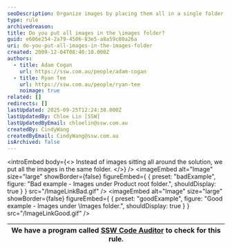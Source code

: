 ```yaml
---
seoDescription: Organize images by placing them all in a single folder for better structure and ease of use.
type: rule
archivedreason:
title: Do you put all images in the \images folder?
guid: e606e254-2a79-4506-83e5-a8a59c80a26a
uri: do-you-put-all-images-in-the-images-folder
created: 2009-12-04T08:40:10.000Z
authors:
  - title: Adam Cogan
    url: https://ssw.com.au/people/adam-cogan
  - title: Ryan Tee
    url: https://ssw.com.au/people/ryan-tee
    noimage: true
related: []
redirects: []
lastUpdated: 2025-09-25T12:24:38.000Z
lastUpdatedBy: Chloe Lin [SSW]
lastUpdatedByEmail: chloelin@ssw.com.au
createdBy: CindyWang
createdByEmail: CindyWang@ssw.com.au
isArchived: false
---
```


<introEmbed
  body={<>
Instead of images sitting all around the solution, we put all the images in the same folder.
  </>}
/>
<imageEmbed
  alt="Image"
  size="large"
  showBorder={false}
  figureEmbed={ {
    preset: "badExample",
    figure: "Bad example - Images under Product root folder.",
    shouldDisplay: true
  } }
  src="/ImageLinkBad.gif"
/>
<imageEmbed
  alt="Image"
  size="large"
  showBorder={false}
  figureEmbed={ {
    preset: "goodExample",
    figure: "Good example - Images under \\Images folder.",
    shouldDisplay: true
  } }
  src="/ImageLinkGood.gif"
/>

| We have a program called [SSW Code Auditor](http://www.ssw.com.au/ssw/CodeAuditor/Default.aspx) to check for this rule. |
| ----------------------------------------------------------------------------------------------------------------------- |
